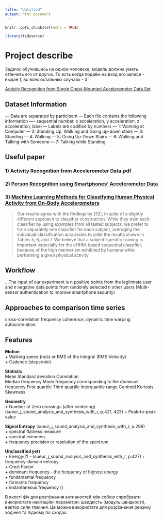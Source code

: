 ```yaml
---
title: "Untitled"
output: html_document
---
```


```r
knitr::opts_chunk$set(echo = TRUE)

library(tidyverse)
```

# Project describe

Задача: обучившись на одном человеке, модель должна уметь отличить его от других. То есть когда подаём на вход его записи - выдаё 1, во всех остальных случаях - 0
  
[Activity Recognition from Single Chest-Mounted Accelerometer Data Set](https://archive.ics.uci.edu/ml/datasets/Activity+Recognition+from+Single+Chest-Mounted+Accelerometer)
  

## Dataset Information
   --- Data are separated by participant
   --- Each file contains the following information
       ---- sequential number, x acceleration, y acceleration, z acceleration, label 
   --- Labels are codified by numbers
       --- 1: Working at Computer
       --- 2: Standing Up, Walking and Going up-down stairs
       --- 3: Standing
       --- 4: Walking
       --- 5: Going Up-Down Stairs
       --- 6: Walking and Talking with Someone
       --- 7: Talking while Standing  
  
## Useful paper

### 1) Activity Recognition from Accelerometer Data.pdf  
  
### 2) [Person Recognition using Smartphones’ Accelerometer Data](https://arxiv.org/pdf/1711.04689.pdf)  
  
  
### 3) [Machine Learning Methods for Classifying Human Physical Activity from On-Body Accelerometers](https://www.mdpi.com/1424-8220/10/2/1154/htm)  
> Our results agree with the findings by [32], in spite of a slightly different approach to classifier construction. While they train each classifier by using examples from all tested subjects, we prefer to train separately one classifier for each subject, averaging the individual classification accuracies to yield the results shown in Tables 5, 6, and 7. We believe that a subject-specific training is important especially for the cHHM-based sequential classifier, because of the high mannerism exhibited by humans while performing a given physical activity.  

## Workflow
    
...The input of our experiment is n positive points from the legitimate user and n negative data points from randomly selected n other users (Multi-sensor authentication to improve smartphone security)  
  
## Approaches to comparison time series
cross-correlation
frequency coherence,
dynamic time warping
autocorrelation  

## Features  
 
**Motion**  
+ Walking speed (m/s) or RMS of the Integral (RMS Velocity)  
+ Cadence (steps/min)  
  
**Statistic**  
Mean
Standard deviation
Correlation  
Median frequency
Mode frequency corresponding to the dominant frequency
First quartile
Third quartile
Interquartile range
Centroid
Kurtosis
Skewness
  
**Geometry**  
+ Number of Zero crossings (after centering)  (sueur_j_sound_analysis_and_synthesis_with_r, p.421, 423)
+ Peak-to-peak value  


**Signal Entropy** (sueur_j_sound_analysis_and_synthesis_with_r, p.299)  
+ spectral flatness measure  
+ spectral evenness  
+ frequency precision or resolution of the spectrum  
  
**Unclassified yet)**  
+ Energy(?) - (sueur_j_sound_analysis_and_synthesis_with_r, p.427)
+ frequency-domain entropy  
+ Crest Factor  
+ dominant frequency - the frequency of highest energy  
+ fundamental frequency  
+ formants frequency  
+ instantaneous frequency  ()
  
В якості фіч для розпізнання активностей між собою спробувати використати навігаційні параметри: швидкість (модуль швидкості), вектор сили тяжіння. Це можна використати для розрізнення режиму ходіння та підйому по сходах.

